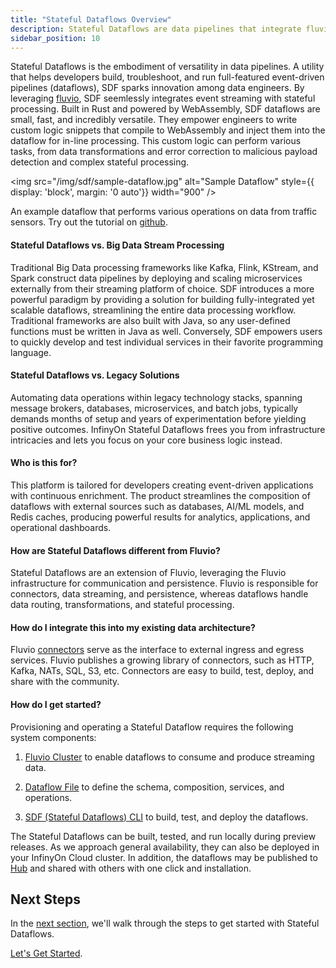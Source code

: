 ```yaml
---
title: "Stateful Dataflows Overview"
description: Stateful Dataflows are data pipelines that integrate fluvio event streaming with stateful processing to automate real-time data analytics at scale.
sidebar_position: 10
---
```


Stateful Dataflows is the embodiment of versatility in data pipelines. A utility that helps developers build, troubleshoot, and run full-featured event-driven pipelines (dataflows), SDF sparks innovation among data engineers. By leveraging [fluvio], SDF seemlessly integrates event streaming with stateful processing. Built in Rust and powered by WebAssembly, SDF dataflows are small, fast, and incredibly versatile. They empower engineers to write custom logic snippets that compile to WebAssembly and inject them into the dataflow for in-line processing. This custom logic can perform various tasks, from data transformations and error correction to malicious payload detection and complex stateful processing.

<img src="/img/sdf/sample-dataflow.jpg" alt="Sample Dataflow" style={{ display: 'block', margin: '0 auto'}} width="900" />

An example dataflow that performs various operations on data from traffic sensors. Try out the tutorial on <a href="https://github.com/infinyon/stateful-dataflows-examples/tree/main/dataflows-inline/car-processing" target="_blank">github</a>.

#### Stateful Dataflows vs. Big Data Stream Processing

Traditional Big Data processing frameworks like Kafka, Flink, KStream, and Spark construct data pipelines by deploying and scaling microservices externally from their streaming platform of choice. SDF introduces a more powerful paradigm by providing a solution for building fully-integrated yet scalable dataflows, streamlining the entire data processing workflow. Traditional frameworks are also built with Java, so any user-defined functions must be written in Java as well. Conversely, SDF empowers users to quickly develop and test individual services in their favorite programming language.

#### Stateful Dataflows vs. Legacy Solutions

Automating data operations within legacy technology stacks, spanning message brokers, databases, microservices, and batch jobs, typically demands months of setup and years of experimentation before yielding positive outcomes. InfinyOn Stateful Dataflows frees you from infrastructure intricacies and lets you focus on your core business logic instead.


#### Who is this for?

This platform is tailored for developers creating event-driven applications with continuous enrichment. The product streamlines the composition of dataflows with external sources such as databases, AI/ML models, and Redis caches, producing powerful results for analytics, applications, and operational dashboards.


#### How are Stateful Dataflows different from Fluvio?

Stateful Dataflows are an extension of Fluvio, leveraging the Fluvio infrastructure for communication and persistence. Fluvio is responsible for connectors, data streaming, and persistence, whereas dataflows handle data routing, transformations, and stateful processing.


#### How do I integrate this into my existing data architecture?

Fluvio [connectors] serve as the interface to external ingress and egress services. Fluvio publishes a growing library of connectors, such as HTTP, Kafka, NATs, SQL, S3, etc. Connectors are easy to build, test, deploy, and share with the community.

#### How do I get started?

Provisioning and operating a Stateful Dataflow requires the following system components:

1. [Fluvio Cluster] to enable dataflows to consume and produce streaming data.

2. [Dataflow File] to define the schema, composition, services, and operations.

3. [SDF (Stateful Dataflows) CLI] to build, test, and deploy the dataflows.

The Stateful Dataflows can be built, tested, and run locally during preview releases. As we approach general availability, they can also be deployed in your InfinyOn Cloud cluster. In addition, the dataflows may be published to [Hub] and shared with others with one click and installation.


## Next Steps

In the [next section], we'll walk through the steps to get started with Stateful Dataflows.

[Let's Get Started].

[Dataflow File]: /sdf/dataflow-yaml
[Fluvio Cluster]: /sdf/getting-started#installing-fluvio--start-a-cluster
[SDF (Stateful Dataflows) CLI]: /sdf/
[next section]: /sdf/getting-started
[Let's Get Started]: /sdf/getting-started
[connectors]: /docs/connectors/quickstart
[Hub]: /docs/cloud/tutorials/hub-basics
[fluvio]: /docs/fluvio/quickstart